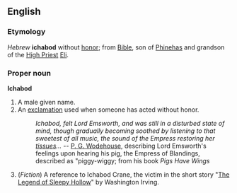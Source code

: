 ==English==
===Etymology===
''Hebrew'' '''ichabod''' without [[honor]]; from [[Bible]], son of [[Phinehas]] and grandson of the [[High Priest]] [[Eli]].

===Proper noun===
'''Ichabod'''

# A male given name.
# An [[exclamation]] used when someone has acted without honor.
#: ''Ichabod, felt Lord Emsworth, and was still in a disturbed state of mind, though gradually becoming soothed by listening to that sweetest of all music, the sound of the Empress restoring her [[tissue]]s...'' -- [[w:P. G. Wodehouse|P. G. Wodehouse]], describing Lord Emsworth's feelings upon hearing his pig, the Empress of Blandings, described as "piggy-wiggy; from his book ''Pigs Have Wings''
#(''Fiction'') A reference to Ichabod Crane, the victim in the short story "[[w:The Legend of Sleepy Hollow|The Legend of Sleepy Hollow]]" by Washington Irving.